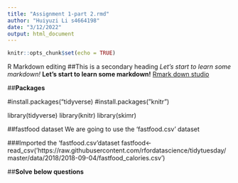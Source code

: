 ```yaml
---
title: "Assignment 1-part 2.rmd"
author: "Huiyuzi Li s4664198"
date: "3/12/2022"
output: html_document
---
```


```r
knitr::opts_chunk$set(echo = TRUE)
```


R Markdown editing
##This is a secondary heading
*Let's start to learn some markdown!*
**Let's start to learn some markdown!**
[Rmark down studio](http://rmarkdown.rstudio.com)


##**Packages**


#install.packages("tidyverse)
#install.packages("knitr")

library(tidyverse)
library(knitr)
library(skimr)

##fastfood dataset
We are going to use the 'fastfood.csv' dataset

###Imported the 'fastfood.csv'dataset
fastfood<-read_csv('https://raw.githubusercontent.com/rfordatascience/tidytuesday/master/data/2018/2018-09-04/fastfood_calories.csv')

##**Solve below questions**

